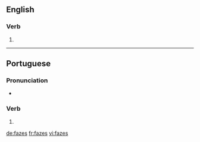 {{also|Fäzes}}
==English==

===Verb===
{{head|en}}

# {{en-third-person singular of|faze}}

----

==Portuguese==

===Pronunciation===
* {{a|PT}} {{IPA|/ˈfa.zɨʃ/|lang=pt}}

===Verb===
{{pt-verb-form}}

# {{conjugation of|fazer||2|s|present|indicative|lang=pt}}

[[de:fazes]]
[[fr:fazes]]
[[vi:fazes]]